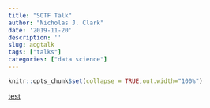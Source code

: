 ```yaml
---
title: "SOTF Talk"
author: "Nicholas J. Clark"
date: '2019-11-20'
description: ''
slug: aogtalk
tags: ["talks"]
categories: ["data science"]
---
```



```r
knitr::opts_chunk$set(collapse = TRUE,out.width="100%")
```

[test](https://gallant-ritchie-afafb4.netlify.com/aogslides/Presentation.html)


